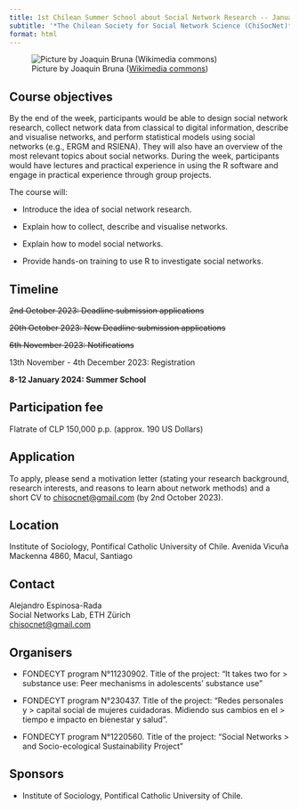 ```yaml
---
title: 1st Chilean Summer School about Social Network Research -- January 2024
subtitle: '*The Chilean Society for Social Network Science (ChiSocNet)*'
format: html
---
```


![Picture by Joaquin Bruna ([Wikimedia commons](https://commons.wikimedia.org/wiki/File:Santiago_de_Chile_%28winter%29.jpg))](figures/santiago-winter-wikimedia.jpg)

## Course objectives

By the end of the week, participants would be able to design social
network research, collect network data from classical to digital
information, describe and visualise networks, and perform statistical
models using social networks (e.g., ERGM and RSIENA). They will also
have an overview of the most relevant topics about social networks.
During the week, participants would have lectures and practical
experience in using the R software and engage in practical experience
through group projects.

The course will:

-   Introduce the idea of social network research.

-   Explain how to collect, describe and visualise networks.

-   Explain how to model social networks.

-   Provide hands-on training to use R to investigate social networks.


## Timeline

~~2nd October 2023: Deadline submission applications~~

~~20th October 2023: New Deadline submission applications~~

~~6th November 2023: Notifications~~

13th November - 4th December 2023: Registration

**8-12 January 2024: Summer School**

## Participation fee

Flatrate of CLP 150,000 p.p. (approx. 190 US Dollars)

## Application

To apply, please send a motivation letter (stating your research background, research interests, and reasons to learn about network methods) and a short CV to [[chisocnet@gmail.com]{.underline}](mailto:chisocnet@gmail.com) (by 2nd October 2023).

## Location

Institute of Sociology, Pontifical Catholic University of Chile. Avenida
Vicuña Mackenna 4860, Macul, Santiago

## Contact

Alejandro Espinosa-Rada<br>
Social Networks Lab, ETH Zürich<br>
[[chisocnet@gmail.com]{.underline}](mailto:chisocnet@gmail.com)

## Organisers

-   FONDECYT program N°11230902. Title of the project: "It takes two for
    > substance use: Peer mechanisms in adolescents' substance use"

-   FONDECYT program N°230437. Title of the project: "Redes personales y
    > capital social de mujeres cuidadoras. Midiendo sus cambios en el
    > tiempo e impacto en bienestar y salud".

-   FONDECYT program N°1220560. Title of the project: "Social Networks
    > and Socio-ecological Sustainability Project"


## Sponsors

-   Institute of Sociology, Pontifical Catholic University of Chile.

